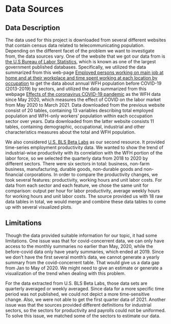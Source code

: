 # Data Sources

## Data Description
The data used for this project is downloaded from several different websites that contain census data related to telecommunicating population. Depending on the different facet of the problem we want to investigate from, the data sources vary. One of the website that we got our data from is [the U.S Bureau of Labor Statistics](https://www.bls.gov/), which is known as one of the largest government published databases. Specifically, we utilized the data summarized from this web-page [Employed persons working on main job at home and at their workplace and time spent working at each location by occupation](https://www.bls.gov/webapps/legacy/tustab7.htm) to get the data about annual WFH population before COVID-19 (2013-2019) by sectors, and utilized the data summarized from this webpage [Effects of the coronavirus COVID-19 pandemic](https://www.bls.gov/cps/effects-of-the-coronavirus-covid-19-pandemic.htm#data) as the WFH data since May 2020, which measures the effect of COVID on the labor market from May 2020 to March 2021. Data downloaded from the previous website consist of 20 tables, containing 13 variables describing total employed population and WFH-only workers' population within each occupation sector over years. Data downloaded from the latter website consists 11 tables, containing demographic, occupational, industrial and other characteristics measures about the total and WFH population.

We also considered [U.S. BLS Beta Labs](https://beta.bls.gov/dataQuery/find?st=220&r=20&s=score%3AD&fq=survey:[pr]&more=0) as our second resource. It provided time-series employment productivity data. We wanted to show the trend of industrial-wise productivity with its correlation with the WFH portion of the labor force, so we selected the quarterly data from 2018 to 2020 by different sectors. There were six sectors in total: business, non-farm business, manufacturing, durable goods, non-durable goods and non-financial corporations. In order to compare the productivity changes, we took several features: productivity, working hours and unit labor costs. For data from each sector and each feature, we chose the same unit for comparison: output per hour for labor productivity, average weekly hours for working hours and unit labor costs. The source provided us with 18 raw data tables in total, we would merge and combine these data tables to come up with several visualized plots.

## Limitations
Though the data provided suitable information for our topic, it had some limitations. One issue was that for covid-concerrent data, we can only have access to the monthly summaries no earlier than May, 2020, while the before-covid data only have yearly summaries, which ended at 2019. Since we don’t have the first several month’s data, we cannot generate a yearly summary from the covid-concerrent table. That would give us a data gap from Jan to May of 2020. We might need to give an estimate or generate a visualization of the trend when dealing with this problem.

For the data extracted from U.S. BLS Beta Labs, those data sets are quarterly averaged or weekly averaged. Since data for a more specific time period was not published,  we could not depict a more time-sensitive change. Also, we were not able to get the first quarter data of 2021. Another issue was that the sources provided different definitions for industrial sectors, so the sectors for productivity and payrolls could not be uniformed. To solve this issue, we matched some of the sectors to estimate our data.
